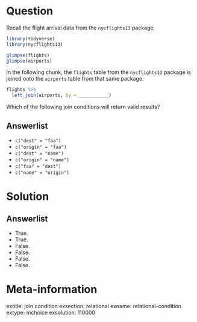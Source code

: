 Question
========

Recall the flight arrival data from the `nycflights13` package. 

```r
library(tidyverse)
library(nycflights13)

glimpse(flights)
glimpse(airports)
```

In the following chunk, the `flights` table from the `nycflights13` package is joined onto the `airports` table from that same package. 

```r
flights %>%
  left_join(airports, by = ___________)
```

Which of the following join conditions will return valid results? 

Answerlist
----------
* `c("dest" = "faa")`
* `c("origin" = "faa")`
* `c("dest" = "name")`
* `c("origin" = "name")`
* `c("faa" = "dest")`
* `c("name" = "origin")`


Solution
========

Answerlist
----------
* True.
* True.
* False.
* False.
* False.
* False.

Meta-information
================
extitle: join condition
exsection: relational
exname: relational-condition
extype: mchoice
exsolution: 110000
